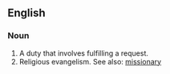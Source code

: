 ==English==

===Noun===
#A duty that involves fulfilling a request.
#Religious evangelism.  See also: [[missionary]]